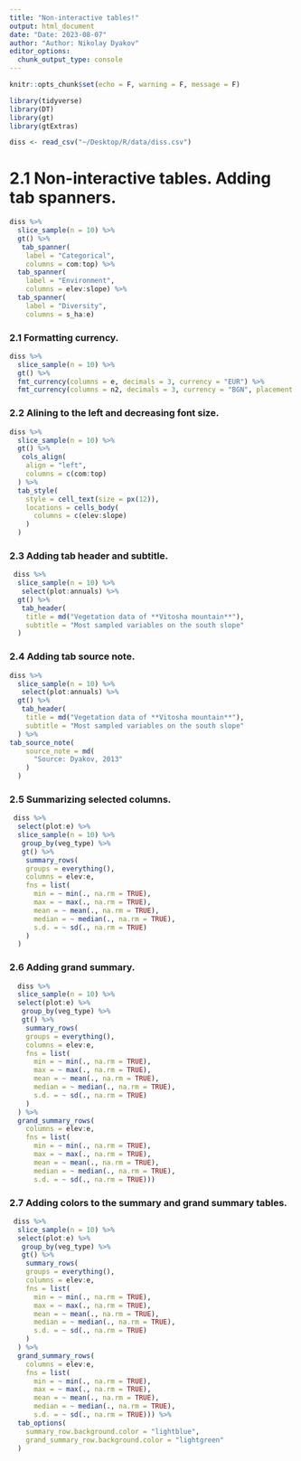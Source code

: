 ```yaml
---
title: "Non-interactive tables!"
output: html_document
date: "Date: 2023-08-07"
author: "Author: Nikolay Dyakov"
editor_options: 
  chunk_output_type: console
---
```


<style type = "text/css">
.main-container {max-width: 1400px; margin-left: auto; margin-right: auto;}
</style>

```r
knitr::opts_chunk$set(echo = F, warning = F, message = F)
```

```r
library(tidyverse)
library(DT)
library(gt)
library(gtExtras)
```

```r
diss <- read_csv("~/Desktop/R/data/diss.csv")
```

# 2.1 Non-interactive tables. Adding tab spanners.
```r
diss %>% 
  slice_sample(n = 10) %>% 
  gt() %>% 
   tab_spanner(
    label = "Categorical",
    columns = com:top) %>% 
  tab_spanner(
    label = "Environment",
    columns = elev:slope) %>% 
  tab_spanner(
    label = "Diversity",
    columns = s_ha:e)
```
### 2.1 Formatting currency.
```r
diss %>% 
  slice_sample(n = 10) %>% 
  gt() %>% 
  fmt_currency(columns = e, decimals = 3, currency = "EUR") %>% 
  fmt_currency(columns = n2, decimals = 3, currency = "BGN", placement = "right")
```
### 2.2 Alining to the left and decreasing font size.
```r
diss %>% 
  slice_sample(n = 10) %>% 
  gt() %>% 
   cols_align(
    align = "left",
    columns = c(com:top)
  ) %>% 
  tab_style(
    style = cell_text(size = px(12)),
    locations = cells_body(
      columns = c(elev:slope)
    )
  )
```
### 2.3 Adding tab header and subtitle.
```r
 diss %>% 
  slice_sample(n = 10) %>% 
   select(plot:annuals) %>% 
  gt() %>% 
   tab_header(
    title = md("Vegetation data of **Vitosha mountain**"),
    subtitle = "Most sampled variables on the south slope"
  )
```
### 2.4 Adding tab source note.
```r
diss %>% 
  slice_sample(n = 10) %>% 
   select(plot:annuals) %>% 
  gt() %>% 
   tab_header(
    title = md("Vegetation data of **Vitosha mountain**"),
    subtitle = "Most sampled variables on the south slope"
  ) %>% 
tab_source_note(
    source_note = md(
      "Source: Dyakov, 2013"
    )
  )
```
### 2.5 Summarizing selected columns.
```r
 diss %>% 
  select(plot:e) %>% 
  slice_sample(n = 10) %>% 
   group_by(veg_type) %>% 
   gt() %>% 
    summary_rows(
    groups = everything(),
    columns = elev:e,
    fns = list(
      min = ~ min(., na.rm = TRUE),
      max = ~ max(., na.rm = TRUE),
      mean = ~ mean(., na.rm = TRUE),
      median = ~ median(., na.rm = TRUE),
      s.d. = ~ sd(., na.rm = TRUE)
    )
  )
```
### 2.6 Adding grand summary.
```r
  diss %>% 
  slice_sample(n = 10) %>% 
  select(plot:e) %>% 
   group_by(veg_type) %>% 
   gt() %>% 
    summary_rows(
    groups = everything(),
    columns = elev:e,
    fns = list(
      min = ~ min(., na.rm = TRUE),
      max = ~ max(., na.rm = TRUE),
      mean = ~ mean(., na.rm = TRUE),
      median = ~ median(., na.rm = TRUE),
      s.d. = ~ sd(., na.rm = TRUE)
    )
  ) %>% 
  grand_summary_rows(
    columns = elev:e,
    fns = list(
      min = ~ min(., na.rm = TRUE),
      max = ~ max(., na.rm = TRUE),
      mean = ~ mean(., na.rm = TRUE),
      median = ~ median(., na.rm = TRUE),
      s.d. = ~ sd(., na.rm = TRUE)))
```
### 2.7 Adding colors to the summary and grand summary tables.
```r
 diss %>% 
  slice_sample(n = 10) %>% 
  select(plot:e) %>% 
   group_by(veg_type) %>% 
   gt() %>% 
    summary_rows(
    groups = everything(),
    columns = elev:e,
    fns = list(
      min = ~ min(., na.rm = TRUE),
      max = ~ max(., na.rm = TRUE),
      mean = ~ mean(., na.rm = TRUE),
      median = ~ median(., na.rm = TRUE),
      s.d. = ~ sd(., na.rm = TRUE)
    )
  ) %>% 
  grand_summary_rows(
    columns = elev:e,
    fns = list(
      min = ~ min(., na.rm = TRUE),
      max = ~ max(., na.rm = TRUE),
      mean = ~ mean(., na.rm = TRUE),
      median = ~ median(., na.rm = TRUE),
      s.d. = ~ sd(., na.rm = TRUE))) %>% 
  tab_options(
    summary_row.background.color = "lightblue",
    grand_summary_row.background.color = "lightgreen"
  )
```
